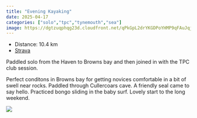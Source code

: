 ```yaml
---
title: "Evening Kayaking"
date: 2025-04-17
categories: ["solo","tpc","tynemouth","sea"]
image: https://dgtzuqphqg23d.cloudfront.net/qPkGpL2drYKGDPoYHMP9qFAuJqjPI4OgnlCsS4Is8Pw-768x334.jpg
---
```


- Distance: 10.4 km
- [Strava](https://www.strava.com/activities/14207177477)

Paddled solo from the Haven to Browns bay and then joined in with the TPC club session. 

Perfect conditons in Browns bay for getting novices comfortable in a bit of swell near rocks. Paddled through Cullercoars cave. A friendly seal came to say hello. Practiced bongo sliding in the baby surf. 
Lovely start to the long weekend. 

![](https://dgtzuqphqg23d.cloudfront.net/qPkGpL2drYKGDPoYHMP9qFAuJqjPI4OgnlCsS4Is8Pw-768x334.jpg)



